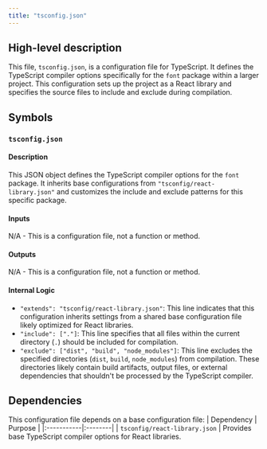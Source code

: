 ```yaml
---
title: "tsconfig.json"
---
```


## High-level description
This file, `tsconfig.json`, is a configuration file for TypeScript. It defines the TypeScript compiler options specifically for the `font` package within a larger project. This configuration sets up the project as a React library and specifies the source files to include and exclude during compilation.

## Symbols
### `tsconfig.json`
#### Description
This JSON object defines the TypeScript compiler options for the `font` package. It inherits base configurations from `"tsconfig/react-library.json"` and customizes the include and exclude patterns for this specific package.

#### Inputs
N/A - This is a configuration file, not a function or method.

#### Outputs
N/A - This is a configuration file, not a function or method.

#### Internal Logic
- `"extends": "tsconfig/react-library.json"`: This line indicates that this configuration inherits settings from a shared base configuration file likely optimized for React libraries.
- `"include": ["."]`: This line specifies that all files within the current directory (`.`) should be included for compilation.
- `"exclude": ["dist", "build", "node_modules"]`: This line excludes the specified directories (`dist`, `build`, `node_modules`) from compilation. These directories likely contain build artifacts, output files, or external dependencies that shouldn't be processed by the TypeScript compiler.

## Dependencies
This configuration file depends on a base configuration file:
| Dependency | Purpose |
|:-----------|:--------|
| `tsconfig/react-library.json` | Provides base TypeScript compiler options for React libraries. 
